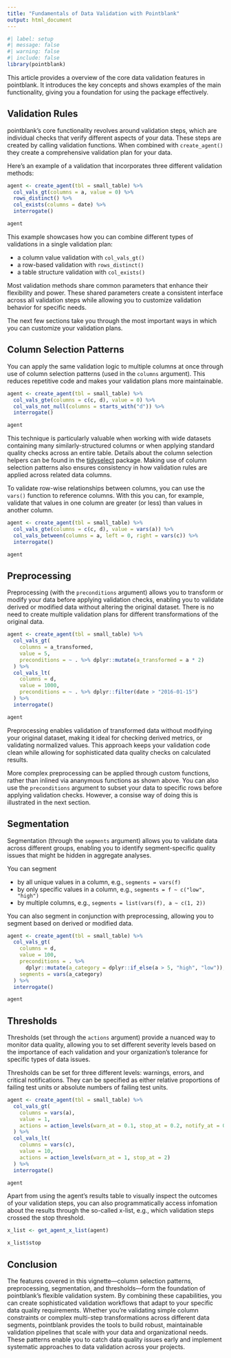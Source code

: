 ```yaml
---
title: "Fundamentals of Data Validation with Pointblank"
output: html_document
---
```


```r
#| label: setup
#| message: false
#| warning: false
#| include: false
library(pointblank)
```


This article provides a overview of the core data validation features in pointblank. 
It introduces the key concepts and shows examples of the main functionality, giving you a foundation for using the package effectively.

## Validation Rules

pointblank's core functionality revolves around validation steps, which are individual checks that verify different aspects of your data. 
These steps are created by calling validation functions. 
When combined with `create_agent()` they create a comprehensive validation plan for your data.

Here's an example of a validation that incorporates three different validation methods:

```r
agent <- create_agent(tbl = small_table) %>%
  col_vals_gt(columns = a, value = 0) %>%
  rows_distinct() %>%
  col_exists(columns = date) %>%
  interrogate()

agent
```

This example showcases how you can combine different types of validations in a single validation
plan:

- a column value validation with `col_vals_gt()`
- a row-based validation with `rows_distinct()`
- a table structure validation with `col_exists()`

Most validation methods share common parameters that enhance their flexibility and power. 
These shared parameters create a consistent interface across all validation steps while allowing you to customize validation behavior for specific needs. 

The next few sections take you through the most important ways in which you can customize your validation plans.

## Column Selection Patterns

You can apply the same validation logic to multiple columns at once through use of column selection patterns (used in the `columns` argument). 
This reduces repetitive code and makes your validation plans more maintainable.

```r
agent <- create_agent(tbl = small_table) %>%
  col_vals_gte(columns = c(c, d), value = 0) %>%
  col_vals_not_null(columns = starts_with("d")) %>%
  interrogate()

agent
```

This technique is particularly valuable when working with wide datasets containing many similarly-structured columns or when applying standard quality checks across an entire table. 
Details about the column selection helpers can be found in the [tidyselect](https://tidyselect.r-lib.org/reference/language.html) package.
Making use of column selection patterns also ensures consistency in how validation rules are applied across related data columns.

To validate row-wise relationships between columns, you can use the `vars()` function to reference columns. 
With this you can, for example, validate that values in one column are greater (or less) than values in another column.

```r
agent <- create_agent(tbl = small_table) %>%
  col_vals_gte(columns = c(c, d), value = vars(a)) %>%
  col_vals_between(columns = a, left = 0, right = vars(c)) %>%
  interrogate()

agent
```

## Preprocessing

Preprocessing (with the `preconditions` argument) allows you to transform or modify your data before applying validation checks, enabling you to validate derived or modified data without altering the original dataset.
There is no need to create multiple validation plans for different transformations of the original data.

```r
agent <- create_agent(tbl = small_table) %>%
  col_vals_gt(
    columns = a_transformed,
    value = 5,
    preconditions = ~ . %>% dplyr::mutate(a_transformed = a * 2)
  ) %>%
  col_vals_lt(
    columns = d,
    value = 1000,
    preconditions = ~ . %>% dplyr::filter(date > "2016-01-15")
  ) %>%
  interrogate()

agent
```

Preprocessing enables validation of transformed data without modifying your original dataset, making it ideal for checking derived metrics, or validating normalized values. 
This approach keeps your validation code clean while allowing for sophisticated data quality checks on calculated results.

More complex preprocessing can be applied through custom functions, rather than inlined via ananymous functions as shown above.
You can also use the `preconditions` argument to subset your data to specific rows before applying validation checks.
However, a consise way of doing this is illustrated in the next section.

## Segmentation

Segmentation (through the `segments` argument) allows you to validate data across different groups, enabling you to identify segment-specific quality issues that might be hidden in aggregate analyses.

You can segment 

- by all unique values in a column, e.g., `segments = vars(f)`
- by only specific values in a column, e.g., `segments = f ~ c("low", "high")`
- by multiple columns, e.g., `segments = list(vars(f), a ~ c(1, 2))`

You can also segment in conjunction with preprocessing, allowing you to segment based on derived or modified data.

```r
agent <- create_agent(tbl = small_table) %>%
  col_vals_gt(
    columns = d,
    value = 100,
    preconditions = . %>%
      dplyr::mutate(a_category = dplyr::if_else(a > 5, "high", "low")),
    segments = vars(a_category)
  ) %>%
  interrogate()

agent
```

## Thresholds

Thresholds (set through the `actions` argument) provide a nuanced way to monitor data quality, allowing you to set different severity levels based on the importance of each validation and your organization's tolerance for specific types of data issues.

Thresholds can be set for three different levels: warnings, errors, and critical notifications. 
They can be specified as either relative proportions of failing test units or absolute numbers of failing test units.

```r
agent <- create_agent(tbl = small_table) %>%
  col_vals_gt(
    columns = vars(a),
    value = 1,
    actions = action_levels(warn_at = 0.1, stop_at = 0.2, notify_at = 0.3)
  ) %>%
  col_vals_lt(
    columns = vars(c),
    value = 10,
    actions = action_levels(warn_at = 1, stop_at = 2)
  ) %>%
  interrogate()

agent
```

Apart from using the agent's results table to visually inspect the outcomes of your validation steps, you can also programmatically access infomation about the results through the so-called x-list, e.g., which validation steps crossed the stop threshold.

```r
x_list <- get_agent_x_list(agent)

x_list$stop
```


## Conclusion

The features covered in this vignette—column selection patterns, preprocessing, segmentation, and thresholds—form the foundation of pointblank's flexible validation system. 
By combining these capabilities, you can create sophisticated validation workflows that adapt to your specific data quality requirements. 
Whether you're validating simple column constraints or complex multi-step transformations across different data segments, pointblank provides the tools to build robust, maintainable validation pipelines that scale with your data and organizational needs. 
These patterns enable you to catch data quality issues early and implement systematic approaches to data validation across your projects.
